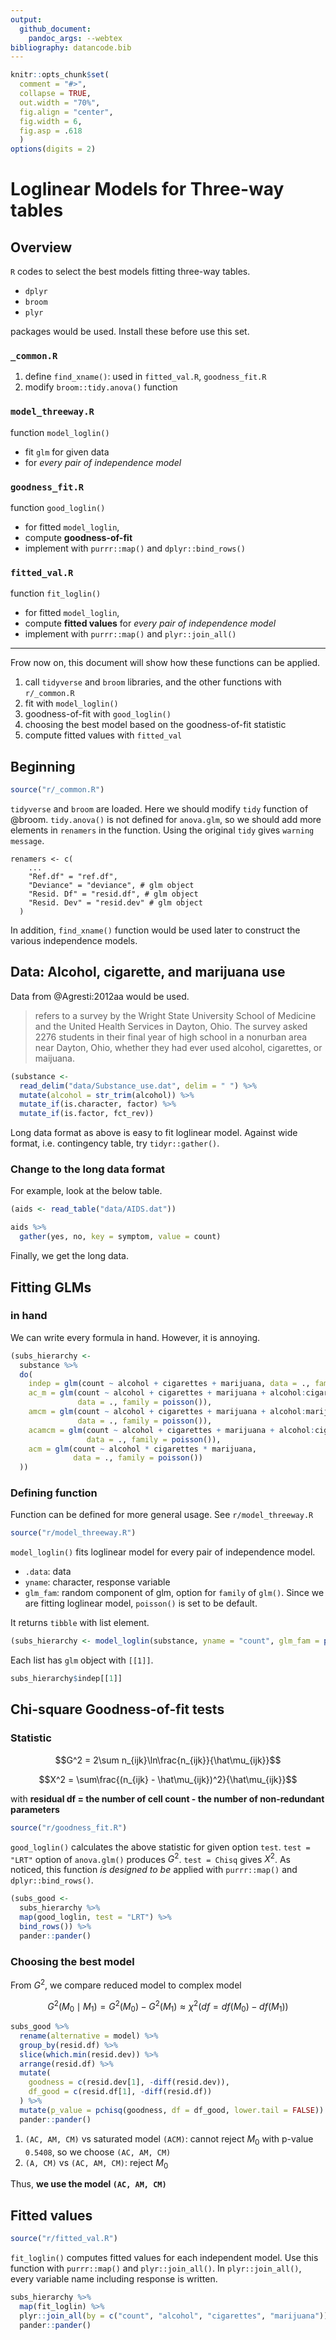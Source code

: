 ```yaml
---
output:
  github_document:
    pandoc_args: --webtex
bibliography: datancode.bib
---
```


```r
knitr::opts_chunk$set(
  comment = "#>",
  collapse = TRUE,
  out.width = "70%",
  fig.align = "center",
  fig.width = 6,
  fig.asp = .618
  )
options(digits = 2)
```

# Loglinear Models for Three-way tables

## Overview

`R` codes to select the best models fitting three-way tables.

- `dplyr`
- `broom`
- `plyr`

packages would be used. Install these before use this set.

### `_common.R`

1. define `find_xname()`: used in `fitted_val.R`, `goodness_fit.R`
2. modify `broom::tidy.anova()` function

### `model_threeway.R`

function `model_loglin()`

- fit `glm` for given data
- for _every pair of independence model_

### `goodness_fit.R`

function `good_loglin()`

- for fitted `model_loglin`,
- compute **goodness-of-fit**
- implement with `purrr::map()` and `dplyr::bind_rows()`

### `fitted_val.R`

function `fit_loglin()`

- for fitted `model_loglin`,
- compute **fitted values** for _every pair of independence model_
- implement with `purrr::map()` and `plyr::join_all()`

***

Frow now on, this document will show how these functions can be applied.

1. call `tidyverse` and `broom` libraries, and the other functions with `r/_common.R`
2. fit with `model_loglin()`
3. goodness-of-fit with `good_loglin()`
4. choosing the best model based on the goodness-of-fit statistic
5. compute fitted values with `fitted_val`

## Beginning

```r
source("r/_common.R")
```

`tidyverse` and `broom` are loaded. Here we should modify `tidy` function of @broom. `tidy.anova()` is not defined for `anova.glm`, so we should add more elements in `renamers` in the function. Using the original `tidy` gives `warning message`.

```
renamers <- c(
    ...
    "Ref.df" = "ref.df",
    "Deviance" = "deviance", # glm object
    "Resid. Df" = "resid.df", # glm object
    "Resid. Dev" = "resid.dev" # glm object
  )
```

In addition, `find_xname()` function would be used later to construct the various independence models.

## Data: Alcohol, cigarette, and marijuana use {-}

Data from @Agresti:2012aa would be used.

> refers to a survey by the Wright State University School of Medicine and the United Health Services in Dayton, Ohio. The survey asked 2276 students in their final year of high school in a nonurban area near Dayton, Ohio, whether they had ever used alcohol, cigarettes, or maijuana.

```r
(substance <-
  read_delim("data/Substance_use.dat", delim = " ") %>% 
  mutate(alcohol = str_trim(alcohol)) %>% 
  mutate_if(is.character, factor) %>% 
  mutate_if(is.factor, fct_rev))
```

Long data format as above is easy to fit loglinear model. Against wide format, i.e. contingency table, try `tidyr::gather()`.

### Change to the long data format

For example, look at the below table.

```r
(aids <- read_table("data/AIDS.dat"))
```

```r
aids %>% 
  gather(yes, no, key = symptom, value = count)
```

Finally, we get the long data.

## Fitting GLMs

### in hand

We can write every formula in hand. However, it is annoying.

```r
(subs_hierarchy <-
  substance %>% 
  do(
    indep = glm(count ~ alcohol + cigarettes + marijuana, data = ., family = poisson()),
    ac_m = glm(count ~ alcohol + cigarettes + marijuana + alcohol:cigarettes, 
               data = ., family = poisson()),
    amcm = glm(count ~ alcohol + cigarettes + marijuana + alcohol:marijuana + cigarettes:marijuana, 
               data = ., family = poisson()),
    acamcm = glm(count ~ alcohol + cigarettes + marijuana + alcohol:cigarettes + alcohol:marijuana + cigarettes:marijuana, 
                 data = ., family = poisson()),
    acm = glm(count ~ alcohol * cigarettes * marijuana, 
              data = ., family = poisson())
  ))
```

### Defining function

Function can be defined for more general usage. See `r/model_threeway.R`

```r
source("r/model_threeway.R")
```

`model_loglin()` fits loglinear model for every pair of independence model.

- `.data`: data
- `yname`: character, response variable
- `glm_fam`: random component of glm, option for `family` of `glm()`. Since we are fitting loglinear model, `poisson()` is set to be default.

It returns `tibble` with list element.

```r
(subs_hierarchy <- model_loglin(substance, yname = "count", glm_fam = poisson()))
```

Each list has `glm` object with `[[1]]`.

```r
subs_hierarchy$indep[[1]]
```

## Chi-square Goodness-of-fit tests

### Statistic

$$G^2 = 2\sum n_{ijk}\ln\frac{n_{ijk}}{\hat\mu_{ijk}}$$

$$X^2 = \sum\frac{(n_{ijk} - \hat\mu_{ijk})^2}{\hat\mu_{ijk}}$$

with **residual df = the number of cell count - the number of non-redundant parameters**

```r
source("r/goodness_fit.R")
```

`good_loglin()` calculates the above statistic for given option `test`. `test = "LRT"` option of `anova.glm()` produces $G^2$. `test = Chisq` gives $X^2$. As noticed, this function _is designed to be_ applied with `purrr::map()` and `dplyr::bind_rows()`.

```r
(subs_good <-
  subs_hierarchy %>% 
  map(good_loglin, test = "LRT") %>% 
  bind_rows()) %>% 
  pander::pander()
```

### Choosing the best model

From $G^2$, we compare reduced model to complex model

$$G^2(M_0 \mid M_1) = G^2(M_0) - G^2(M_1) \approx \chi^2\Big(df = df(M_0) - df(M_1)\Big)$$

```r
subs_good %>% 
  rename(alternative = model) %>% 
  group_by(resid.df) %>% 
  slice(which.min(resid.dev)) %>% 
  arrange(resid.df) %>% 
  mutate(
    goodness = c(resid.dev[1], -diff(resid.dev)),
    df_good = c(resid.df[1], -diff(resid.df))
  ) %>% 
  mutate(p_value = pchisq(goodness, df = df_good, lower.tail = FALSE)) %>% 
  pander::pander()
```

1. `(AC, AM, CM)` vs saturated model `(ACM)`: cannot reject $M_0$ with p-value `0.5408`, so we choose `(AC, AM, CM)`
2. `(A, CM)` vs `(AC, AM, CM)`: reject $M_0$

Thus, **we use the model `(AC, AM, CM)`**

## Fitted values

```r
source("r/fitted_val.R")
```

`fit_loglin()` computes fitted values for each independent model. Use this function with `purrr::map()` and `plyr::join_all()`. In `plyr::join_all()`, every variable name including response is written.

```r
subs_hierarchy %>% 
  map(fit_loglin) %>% 
  plyr::join_all(by = c("count", "alcohol", "cigarettes", "marijuana")) %>% 
  pander::pander()
```
